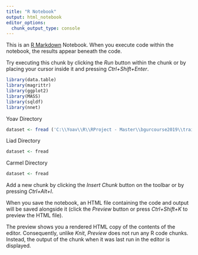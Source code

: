 ```yaml
---
title: "R Notebook"
output: html_notebook
editor_options: 
  chunk_output_type: console
---
```


This is an [R Markdown](http://rmarkdown.rstudio.com) Notebook. When you execute code within the notebook, the results appear beneath the code. 

Try executing this chunk by clicking the *Run* button within the chunk or by placing your cursor inside it and pressing *Ctrl+Shift+Enter*. 

```r
library(data.table)
library(magrittr)
library(ggplot2)
library(MASS)
library(sqldf)
library(nnet)
```

Yoav Directory
```r
dataset <- fread ('C:\\Yoav\\R\\RProject - Master\\bgurcourse2019\\train.csv')
```
Liad Directory
```r
dataset <- fread

```
Carmel Directory
```r
dataset <- fread
```


Add a new chunk by clicking the *Insert Chunk* button on the toolbar or by pressing *Ctrl+Alt+I*.

When you save the notebook, an HTML file containing the code and output will be saved alongside it (click the *Preview* button or press *Ctrl+Shift+K* to preview the HTML file).

The preview shows you a rendered HTML copy of the contents of the editor. Consequently, unlike *Knit*, *Preview* does not run any R code chunks. Instead, the output of the chunk when it was last run in the editor is displayed.
